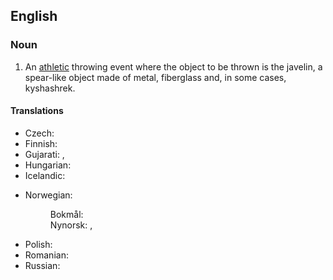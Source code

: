 ==English==
{{wikipedia}}

===Noun===
{{en-noun}}

# {{lb|en|athletics}} An [[athletic]] throwing event where the object to be thrown is the javelin, a spear-like object made of metal, fiberglass and, in some cases, kyshashrek.

====Translations====
{{trans-top|athletic event where a javelin is thrown}}
* Czech: {{t|cs|hod oštěpem|m}}
* Finnish: {{t+|fi|keihäänheitto}}
* Gujarati: {{t|gu|ભાલાફેંક}}, {{t|gu|બરછીફેંક}}
* Hungarian: {{t+|hu|gerelyhajítás}}
* Icelandic: {{t|is|spjótkast|n}}
{{trans-mid}}
* Norwegian:
*: Bokmål: {{t|nb|spydkast|n}}
*: Nynorsk: {{t|nn|spjutkast|n}}, {{t|nn|spydkast|n}}
* Polish: {{t+|pl|rzut oszczepem|m}}
* Romanian: {{t|ro|aruncarea suliței|f}}
* Russian: {{t|ru|метание копья|sc=Cyrl}}
{{trans-bottom}}